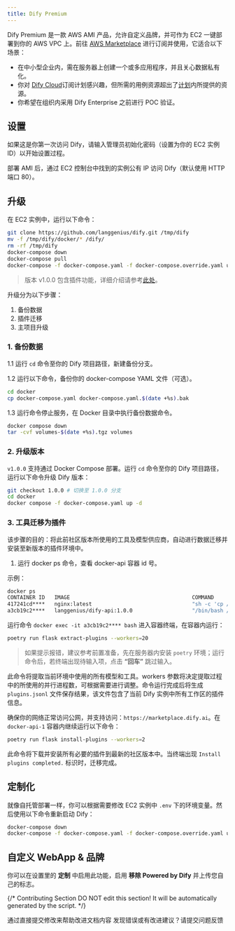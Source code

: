 ```yaml
---
title: Dify Premium
---
```


Dify Premium 是一款 AWS AMI 产品，允许自定义品牌，并可作为 EC2 一键部署到你的 AWS VPC 上。前往 [AWS Marketplace](https://aws.amazon.com/marketplace/pp/prodview-t22mebxzwjhu6) 进行订阅并使用，它适合以下场景：

* 在中小型企业内，需在服务器上创建一个或多应用程序，并且关心数据私有化。
* 你对 [Dify Cloud](/zh-hans/getting-started/cloud)订阅计划感兴趣，但所需的用例资源超出了[计划](https://dify.ai/pricing)内所提供的资源。
* 你希望在组织内采用 Dify Enterprise 之前进行 POC 验证。

## 设置

如果这是你第一次访问 Dify，请输入管理员初始化密码（设置为你的 EC2 实例 ID）以开始设置过程。

部署 AMI 后，通过 EC2 控制台中找到的实例公有 IP 访问 Dify（默认使用 HTTP 端口 80）。

## 升级

在 EC2 实例中，运行以下命令：

```bash
git clone https://github.com/langgenius/dify.git /tmp/dify
mv -f /tmp/dify/docker/* /dify/
rm -rf /tmp/dify
docker-compose down
docker-compose pull
docker-compose -f docker-compose.yaml -f docker-compose.override.yaml up -d
```

<Accordion title="将版本升级至 v1.0.0">

> 版本 v1.0.0 包含插件功能，详细介绍请参考[此处](https://github.com/langgenius/dify/releases/tag/1.0.0)。

升级分为以下步骤：

1. 备份数据
2. 插件迁移
3. 主项目升级

### 1. 备份数据

1.1 运行 `cd` 命令至你的 Dify 项目路径，新建备份分支。

1.2 运行以下命令，备份你的 docker-compose YAML 文件（可选）。

```bash
cd docker
cp docker-compose.yaml docker-compose.yaml.$(date +%s).bak
```

1.3 运行命令停止服务，在 Docker 目录中执行备份数据命令。

```bash
docker compose down
tar -cvf volumes-$(date +%s).tgz volumes
```

### 2. 升级版本

`v1.0.0` 支持通过 Docker Compose 部署。运行 `cd` 命令至你的 Dify 项目路径，运行以下命令升级 Dify 版本：

```bash
git checkout 1.0.0 # 切换至 1.0.0 分支
cd docker
docker compose -f docker-compose.yaml up -d
```

### 3. 工具迁移为插件
 
该步骤的目的：将此前社区版本所使用的工具及模型供应商，自动进行数据迁移并安装至新版本的插件环境中。

1. 运行 docker ps 命令，查看 docker-api 容器 id 号。

示例：

```bash
docker ps
CONTAINER ID   IMAGE                                       COMMAND                  CREATED       STATUS                 PORTS                                                                                                                             NAMES
417241cd****   nginx:latest                                "sh -c 'cp /docker-e…"   3 hours ago   Up 3 hours             0.0.0.0:80->80/tcp, :::80->80/tcp, 0.0.0.0:443->443/tcp, :::443->443/tcp                                                          docker-nginx-1
a3cb19c2****   langgenius/dify-api:1.0.0                   "/bin/bash /entrypoi…"   3 hours ago   Up 3 hours             5001/tcp                                                                                                                          docker-api-1
```

运行命令 `docker exec -it a3cb19c2**** bash` 进入容器终端，在容器内运行：

```bash
poetry run flask extract-plugins --workers=20
```

> 如果提示报错，建议参考前置准备，先在服务器内安装 `poetry` 环境；运行命令后，若终端出现待输入项，点击 **“回车”** 跳过输入。

此命令将提取当前环境中使用的所有模型和工具。workers 参数将决定提取过程中的所使用的并行进程数，可根据需要进行调整。命令运行完成后将生成 `plugins.jsonl` 文件保存结果，该文件包含了当前 Dify 实例中所有工作区的插件信息。

确保你的网络正常访问公网，并支持访问：`https://marketplace.dify.ai`。在 `docker-api-1` 容器内继续运行以下命令：

```bash
poetry run flask install-plugins --workers=2
```

此命令将下载并安装所有必要的插件到最新的社区版本中。当终端出现 `Install plugins completed.` 标识时，迁移完成。

</Accordion>

## 定制化

就像自托管部署一样，你可以根据需要修改 EC2 实例中 `.env` 下的环境变量。然后使用以下命令重新启动 Dify：

```bash
docker-compose down
docker-compose -f docker-compose.yaml -f docker-compose.override.yaml up -d
```

## 自定义 WebApp & 品牌

你可以在设置里的 **定制** 中启用此功能，启用 **移除 Powered by Dify** 并上传您自己的标志。

{/*
Contributing Section
DO NOT edit this section!
It will be automatically generated by the script.
*/}

<CardGroup cols="2">
    <Card
        title="编辑此页面"
        icon="pen-to-square"
        href="https://github.com/langgenius/dify-docs/edit/main/zh-hans/getting-started/dify-premium.mdx"
    >
        通过直接提交修改来帮助改进文档内容
    </Card>
    <Card
        title="提交问题"
        icon="github"
        href="https://github.com/langgenius/dify-docs/issues/new?title=文档问题%3A%20prem&body=%23%23%20问题描述%0A%3C%21--%20请简要描述您发现的问题%20--%3E%0A%0A%23%23%20页面链接%0Ahttps%3A%2F%2Fgithub.com%2Flanggenius%2Fdify-docs%2Fblob%2Fmain%2Fzh-hans/getting-started%2Fdify-premium.mdx%0A%0A%23%23%20建议修改%0A%3C%21--%20如果有具体的修改建议，请在此说明%20--%3E%0A%0A%3C%21--%20感谢您对文档质量的关注！%20--%3E"
    >
        发现错误或有改进建议？请提交问题反馈
    </Card>
</CardGroup>
